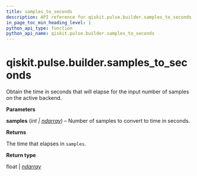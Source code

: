 ```yaml
---
title: samples_to_seconds
description: API reference for qiskit.pulse.builder.samples_to_seconds
in_page_toc_min_heading_level: 1
python_api_type: function
python_api_name: qiskit.pulse.builder.samples_to_seconds
---
```


<span id="qiskit-pulse-builder-samples-to-seconds" />

# qiskit.pulse.builder.samples\_to\_seconds

<Function id="qiskit.pulse.builder.samples_to_seconds" github="https://github.com/qiskit/qiskit/tree/stable/0.24/qiskit/pulse/builder.py" signature="samples_to_seconds(samples)">
  Obtain the time in seconds that will elapse for the input number of samples on the active backend.

  **Parameters**

  **samples** (*int |* [*ndarray*](https://numpy.org/doc/stable/reference/generated/numpy.ndarray.html#numpy.ndarray "(in NumPy v1.25)")) – Number of samples to convert to time in seconds.

  **Returns**

  The time that elapses in `samples`.

  **Return type**

  float | [*ndarray*](https://numpy.org/doc/stable/reference/generated/numpy.ndarray.html#numpy.ndarray "(in NumPy v1.25)")
</Function>

